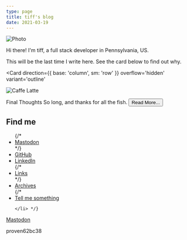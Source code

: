 ```yaml
---
type: page
title: tiff's blog
date: 2021-03-19
---
```



<Image
  src='/images/tiff.jpg'
  alt='Photo'
  width={150}
  height={100}
  priority
  sizes='(max-width: 640px) 100vw, 640px'
  className='next-image rounded-full'
/>

Hi there! I'm tiff, a full stack developer in Pennsylvania, US.

This will be the last time I write here. See the card below to find out why.

<Card
  direction={{ base: 'column', sm: 'row' }}
  overflow='hidden'
  variant='outline'
>
  <Image
    width={280}
    height={180}
    sizes='(max-width: 640px) 100vw, 640px'
    src='https://res.cloudinary.com/twhiteblog/image/upload/v1637117837/vue_jxf1fk.webp'
    alt='Caffe Latte'
  />

  <Stack>
    <CardBody>
      <Heading size='md'>Final Thoughts</Heading>
      <Text py='1'>
        So long, and thanks for all the fish.
      </Text>
    </CardBody>
    <CardFooter>
      <Button href="/posts/final-thoughts" as={Link} variant='outline' colorScheme='linkedin'>
        Read More...
      </Button>
    </CardFooter>
  </Stack>
</Card>


 <h2>Find me</h2>
  <ul className="text-neutral-500 dark:text-neutral-400">
    {/* <li>
      <a className="flex items-center gap-2 shrink" href='https://hachyderm.io/@tiff'
      >
        Mastodon
      <ArrowIcon />
      </a>
    </li> */}
    <li>
      <a  className="flex items-center gap-2 shrink" href='https://github.com/twhite96'>
      GitHub
      <ArrowIcon />
      </a>
    </li>
    <li>
      <a  className="flex items-center gap-2 shrink" href='https://linkedin.com/in/tiffanyrwhite'>
      LinkedIn
      <ArrowIcon />
      </a>   
    </li>
    {/* <li>
      <a  className="flex items-center gap-2 shrink" href='https://links.tiffanywhite.dev'>
      Links
      <ArrowIcon />
      </a>   
    </li> */}
    <li>
      <a  className="flex items-center gap-2 shrink" href='https://archive.tiffanywhite.dev'>
      Archives
      <ArrowIcon />
      </a>   
    </li>
    {/* <li>
      <a  className="flex items-center gap-2 shrink" href='mailto:tiffany@tiffanywhite.dev'>
      Tell me something
      <ArrowIcon />
      </a>
      
    </li> */}
  </ul>

<div style={{display: 'none'}} >
  <a rel="me" href="https://hachyderm.io/@tiff">Mastodon</a>
  <p>proven62bc38</p>
</div>